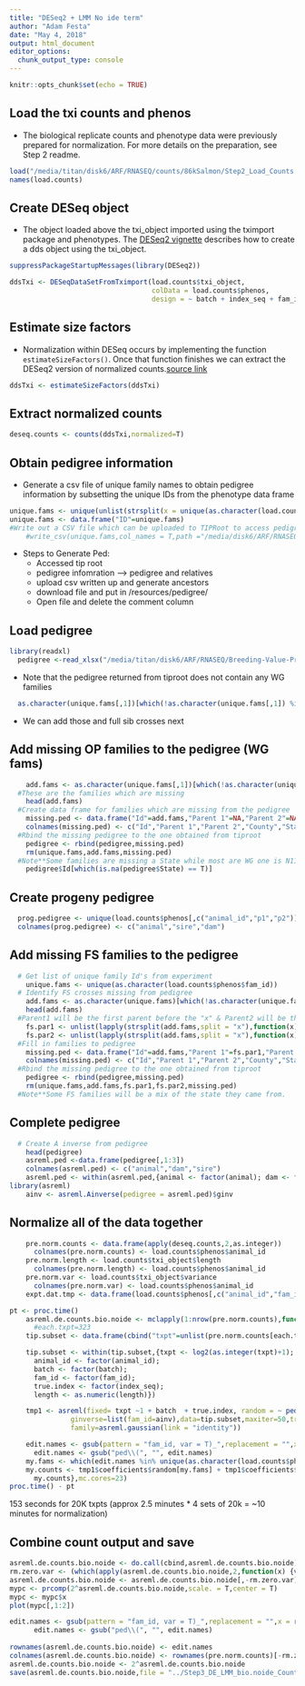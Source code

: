 ```yaml
---
title: "DESeq2 + LMM No ide term"
author: "Adam Festa"
date: "May 4, 2018"
output: html_document
editor_options: 
  chunk_output_type: console
---
```


```r
knitr::opts_chunk$set(echo = TRUE)
```

## Load the txi counts and phenos ####

* The biological replicate counts and phenotype data were previously prepared for normalization. For more details on the preparation, see Step 2 readme.

```r
load("/media/titan/disk6/ARF/RNASEQ/counts/86kSalmon/Step2_Load_Counts.RData")
names(load.counts)
```

## Create DESeq object ####

* The object loaded above the txi_object imported using the tximport package and phenotypes.  The [DESeq2 vignette](https://bioconductor.org/packages/3.7/bioc/vignettes/DESeq2/inst/doc/DESeq2.html#transcript-abundance-files-and-tximport-input) describes how to create a dds object using the txi_object.

```r
suppressPackageStartupMessages(library(DESeq2))

ddsTxi <- DESeqDataSetFromTximport(load.counts$txi_object,
                                   colData = load.counts$phenos,
                                   design = ~ batch + index_seq + fam_id)
```

## Estimate size factors ####

* Normalization within DESeq occurs by implementing the function `estimateSizeFactors()`. Once that function finishes we can extract the DESeq2 version of normalized counts.[source link](https://support.bioconductor.org/p/66067/)

```r
ddsTxi <- estimateSizeFactors(ddsTxi)
```

## Extract normalized counts ####
```r
deseq.counts <- counts(ddsTxi,normalized=T)
```

## Obtain pedigree information ####

* Generate a csv file of unique family names to obtain pedigree information by subsetting the unique IDs from the phenotype data frame 

```r
unique.fams <- unique(unlist(strsplit(x = unique(as.character(load.counts$phenos$fam_id)) , split = "x")))
unique.fams <- data.frame("ID"=unique.fams)
#Write out a CSV file which can be uploaded to TIPRoot to access pedigree
    #write_csv(unique.fams,col_names = T,path ="/media/disk6/ARF/RNASEQ/Breeding-Value-Prediction/disk6directory/resources/phenos/ufams.v2.csv")
```

* Steps to Generate Ped:
    * Accessed tip root
    * pedigree infomration --> pedigree and relatives
    *  upload csv written up and generate ancestors
    *  download file and put in /resources/pedigree/
    *  Open file and delete the comment column

## Load pedigree ####

```r
library(readxl)
  pedigree <-read_xlsx("/media/titan/disk6/ARF/RNASEQ/Breeding-Value-Prediction/disk6directory/resources/pedigree/pedigree_2018_04_19_20_36_15.xlsx")
```

* Note that the pedigree returned from tiproot does not contain any WG families

```r
  as.character(unique.fams[,1])[which(!as.character(unique.fams[,1]) %in% as.character(pedigree$Id))]
```
* We can add those and full sib crosses next

## Add missing OP families to the pedigree (WG fams) ####
```r
    add.fams <- as.character(unique.fams[,1])[which(!as.character(unique.fams[,1]) %in% as.character(pedigree$Id))]
  #These are the families which are missing
    head(add.fams)
  #Create data frame for families which are missing from the pedigree
    missing.ped <- data.frame("Id"=add.fams,"Parent 1"=NA,"Parent 2"=NA,"County"=NA,"State"=rep("WG",length(add.fams)))
    colnames(missing.ped) <- c("Id","Parent 1","Parent 2","County","State")
  #Rbind the missing pedigree to the one obtained from tiproot
    pedigree <- rbind(pedigree,missing.ped)
    rm(unique.fams,add.fams,missing.ped)
  #Note**Some families are missing a State while most are WG one is N11011..what's up with that?
    pedigree$Id[which(is.na(pedigree$State) == T)]
```

## Create progeny pedigree

```r
  prog.pedigree <- unique(load.counts$phenos[,c("animal_id","p1","p2")])
  colnames(prog.pedigree) <- c("animal","sire","dam")
```

## Add missing FS families to the pedigree

```r
  # Get list of unique family Id's from experiment
    unique.fams <- unique(as.character(load.counts$phenos$fam_id))
  # Identify FS crosses missing from pedigree
    add.fams <- as.character(unique.fams)[which(!as.character(unique.fams) %in% as.character(pedigree$Id))]
    head(add.fams)
  #Parent1 will be the first parent before the "x" & Parent2 will be the second
    fs.par1 <- unlist(lapply(strsplit(add.fams,split = "x"),function(x) x[1]))
    fs.par2 <- unlist(lapply(strsplit(add.fams,split = "x"),function(x) x[2])) 
  #Fill in families to pedigree
    missing.ped <- data.frame("Id"=add.fams,"Parent 1"=fs.par1,"Parent 2"=fs.par2,"County"=NA,"State"=rep("FS",length(add.fams)))
    colnames(missing.ped) <- c("Id","Parent 1","Parent 2","County","State")
  #Rbind the missing pedigree to the one obtained from tiproot
    pedigree <- rbind(pedigree,missing.ped)
    rm(unique.fams,add.fams,fs.par1,fs.par2,missing.ped)
  #Note**Some FS families will be a mix of the state they came from.
```

## Complete pedigree 
```r
  # Create A inverse from pedigree
    head(pedigree)
    asreml.ped <-data.frame(pedigree[,1:3])
    colnames(asreml.ped) <- c("animal","dam","sire")
    asreml.ped <- within(asreml.ped,{animal <- factor(animal); dam <- factor(dam); sire <- factor(sire)})
library(asreml)
    ainv <- asreml.Ainverse(pedigree = asreml.ped)$ginv
```


## Normalize all of the data together
```r
    pre.norm.counts <- data.frame(apply(deseq.counts,2,as.integer))
      colnames(pre.norm.counts) <- load.counts$phenos$animal_id
    pre.norm.length <- load.counts$txi_object$length
      colnames(pre.norm.length) <- load.counts$phenos$animal_id
    pre.norm.var <- load.counts$txi_object$variance
      colnames(pre.norm.var) <- load.counts$phenos$animal_id
    expt.dat.tmp <- data.frame(load.counts$phenos[,c("animal_id","fam_id","index_seq","batch")],stringsAsFactors = T)
```

```r
pt <- proc.time()
    asreml.de.counts.bio.noide <- mclapply(1:nrow(pre.norm.counts),function(each.txpt){
      #each.txpt=323
    tip.subset <- data.frame(cbind("txpt"=unlist(pre.norm.counts[each.txpt,]),expt.dat.tmp,"length" = pre.norm.length[each.txpt,]))

    tip.subset <- within(tip.subset,{txpt <- log2(as.integer(txpt)+1); 
      animal_id <- factor(animal_id); 
      batch <- factor(batch);
      fam_id <- factor(fam_id); 
      true.index <- factor(index_seq); 
      length <- as.numeric(length)})

    tmp1 <- asreml(fixed= txpt ~1 + batch  + true.index, random = ~ ped(fam_id,var=T,init=1),
               ginverse=list(fam_id=ainv),data=tip.subset,maxiter=50,trace=F,
               family=asreml.gaussian(link = "identity"))

    edit.names <- gsub(pattern = "fam_id, var = T)_",replacement = "",x = names(tmp1$coefficients$random))
      edit.names <- gsub("ped\\(", "", edit.names)
    my.fams <- which(edit.names %in% unique(as.character(load.counts$phenos$fam_id)))
    my.counts <- tmp1$coefficients$random[my.fams] + tmp1$coefficients$fixed['(Intercept)']
      my.counts},mc.cores=23)
proc.time() - pt
```

153 seconds for 20K txpts (approx 2.5 minutes * 4 sets of 20k = ~10 minutes for normalization)


## Combine count output and save 
```r
asreml.de.counts.bio.noide <- do.call(cbind,asreml.de.counts.bio.noide)
rm.zero.var <- (which(apply(asreml.de.counts.bio.noide,2,function(x) {var(x)}) == 0))
asreml.de.counts.bio.noide <- asreml.de.counts.bio.noide[,-rm.zero.var]
mypc <- prcomp(2^asreml.de.counts.bio.noide,scale. = T,center = T)
mypc <- mypc$x
plot(mypc[,1:2])

edit.names <- gsub(pattern = "fam_id, var = T)_",replacement = "",x = rownames(asreml.de.counts.bio.noide))
      edit.names <- gsub("ped\\(", "", edit.names)
    
rownames(asreml.de.counts.bio.noide) <- edit.names
colnames(asreml.de.counts.bio.noide) <- rownames(pre.norm.counts)[-rm.zero.var]
asreml.de.counts.bio.noide <- 2^asreml.de.counts.bio.noide
save(asreml.de.counts.bio.noide,file = "../Step3_DE_LMM_bio.noide_Counts.RData",compress=T)    
```  
    
